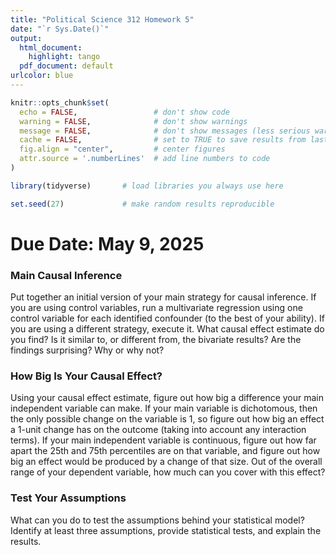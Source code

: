 ```yaml
---
title: "Political Science 312 Homework 5"
date: "`r Sys.Date()`"
output:
  html_document:
    highlight: tango
  pdf_document: default
urlcolor: blue
---
```


```r
knitr::opts_chunk$set(
  echo = FALSE,                 # don't show code
  warning = FALSE,              # don't show warnings
  message = FALSE,              # don't show messages (less serious warnings)
  cache = FALSE,                # set to TRUE to save results from last compilation
  fig.align = "center",         # center figures
  attr.source = '.numberLines'  # add line numbers to code
)

library(tidyverse)       # load libraries you always use here

set.seed(27)             # make random results reproducible
```

# Due Date: May 9, 2025

### Main Causal Inference

Put together an initial version of your main strategy for causal inference. If you are using control variables, run a multivariate regression using one control variable for each identified confounder (to the best of your ability). If you are using a different strategy, execute it. What causal effect estimate do you find? Is it similar to, or different from, the bivariate results? Are the findings surprising? Why or why not?

### How Big Is Your Causal Effect?

Using your causal effect estimate, figure out how big a difference your main independent variable can make. If your main variable is dichotomous, then the only possible change on the variable is 1, so figure out how big an effect a 1-unit change has on the outcome (taking into account any interaction terms). If your main independent variable is continuous, figure out how far apart the 25th and 75th percentiles are on that variable, and figure out how big an effect would be produced by a change of that size. Out of the overall range of your dependent variable, how much can you cover with this effect?

### Test Your Assumptions

What can you do to test the assumptions behind your statistical model? Identify at least three assumptions, provide statistical tests, and explain the results.
